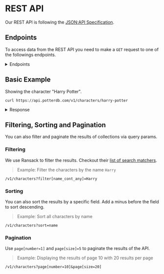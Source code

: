 # REST API

Our REST API is following the [JSON:API Specification](https://jsonapi.org/).

## Endpoints

To access data from the REST API you need to make a `GET` request to one of the followings endpoints.

<details>
  <summary>Endpoints</summary>

### Books

- `/v1/books` (list all books)
- `/v1/characters/:slug` (show a specific book)
- `/v1/characters/:chapters` (list all chapters of a specific book)
- `/v1/characters/:chapters/:slug` (show a specific chapter of a specific book)

### Characters

- `/v1/characters` (list all characters)
- `/v1/characters/:slug` (show a specific character)

### Movies

- `/v1/movies` (list all movies)
- `/v1/movies/:slug` (show a specific movie)

### Potions

- `/v1/potions` (list all potions)
- `/v1/potions/:slug` (show a specific potion)

### Spells

- `/v1/spells` (list all spells)
- `/v1/spells/:slug` (show a specific spell)

</details>

## Basic Example

Showing the character "Harry Potter".

```shell
curl https://api.potterdb.com/v1/characters/harry-potter
```

<details>
  <summary>Response</summary>
  ```json
  {
    "data": {
      "id": "bc9a37f1-4831-4246-a4a2-ebbce26eff72",
      "type": "character",
      "attributes": {
        "slug": "harry-potter",
        "name": "Harry James Potter",
        "born": "31 July 1980, Godric's Hollow, West Country, England, Great Britain",
        "died": null,
        "gender": "Male",
        "species": "Human",
        "height": null,
        "weight": null,
        "hair_color": "Jet-black",
        "eye_color": "Bright green",
        "skin_color": "Light",
        "blood_status": "Half-blood",
        "marital_status": "Married",
        "nationality": "English",
        "animagus": null,
        "boggart": "Dementor",
        "house": "Gryffindor",
        "patronus": "Stag",
        "alias_names": [
          "The Boy Who Lived",
          "The Chosen One",
          "Undesirable No. 1",
          "Lightning (by Potterwatch)",
          "The Boy Who Lied (by the Daily Prophet)",
          "Gregory Goyle (under disguise of Polyjuice Potion)",
          "Neville Longbottom (the name he told Stanley Shunpike in his third year)",
          "Barny Weasley (under disguise of Polyjuice Potion)",
          "Vernon Dudley (the name he used to disguise his identity from Snatchers)",
          "Albert Runcorn (under disguise of Polyjuice Potion)",
          "Potty (by Peeves and Slytherins)"
        ],
        "family_members": [
          "James Potter I (father) †",
          "Lily J. Potter (née Evans) (mother) †",
          "Ginevra Potter (née Weasley) (wife)",
          "James Potter II (son)",
          "Albus Potter (son)",
          "Lily L. Potter (daughter)",
          "Arthur Weasley (father-in-law)",
          "Molly Weasley (née Prewett) (mother-in-law)",
          "William Weasley (brother-in-law)",
          "Charles Weasley (brother-in-law)",
          "Percy Weasley (brother-in-law)",
          "Fred Weasley (brother-in-law) †",
          "George Weasley (brother-in-law)",
          "Ronald Weasley (brother-in-law)",
          "Fleur Weasley (née Delacour) (sister-in-law)",
          "Audrey Weasley (sister-in-law)",
          "Angelina Weasley (née Johnson) (sister-in-law)",
          "Hermione Granger (sister-in-law)",
          "Victoire Weasley (niece-in-law)",
          "Dominique Weasley (niece-in-law)",
          "Louis Weasley (nephew-in-law)",
          "Molly Weasley II (niece-in-law)",
          "Lucy Weasley (niece-in-law)",
          "Fred Weasley II (nephew-in-law)",
          "Roxanne Weasley (niece-in-law)",
          "Rose Granger-Weasley (niece-in-law)",
          "Hugo Granger-Weasley (nephew-in-law)",
          "Fleamont Potter (paternal grandfather) †",
          "Euphemia Potter (paternal grandmother) †",
          "Mr Evans (maternal grandfather) †",
          "Mrs Evans (maternal grandmother) †",
          "Petunia Dursley (née Evans) (maternal aunt/guardian) †",
          "Vernon Dursley (maternal uncle by marriage/guardian)",
          "Dudley Dursley (maternal first cousin)",
          "Mrs Dursley (maternal first cousin-in-law)",
          "Hardwin Potter (paternal ancestor) †",
          "Iolanthe Potter (née Peverell) (paternal ancestor) †",
          "Linfred of Stinchcombe (paternal ancestor) †",
          "Mr Peverell (paternal ancestor) †",
          "Ignotus Peverell (paternal ancestor) †",
          "Lord Voldemort (paternal distant cousin) †",
          "Delphini (paternal distant cousin)",
          "Potter family",
          "Evans family (maternal family)",
          "Fleamont family (paternal ancestors)",
          "Peverell family (paternal ancestors)",
          "Weasley family (in-laws)",
          "Prewett family (in-laws)",
          "House of Black (in-laws)"
        ],
        "jobs": [
          "Head of British Auror Office (formerly)",
          "Guest lecturer on Defence Against the Dark Arts",
          "Head of the Department of Magical Law Enforcement"
        ],
        "romances": ["Cho Chang (ex-girlfriend)", "Ginevra Potter (wife)"],
        "titles": [
          "Triwizard Champion",
          "Seeker",
          "Quidditch Captain",
          "Master of Death"
        ],
        "wands": [
          "11', Holly, phoenix feather",
          "10¾', Vine, dragon heartstring (temporarily)",
          "10', Blackthorn, unknown core (temporarily)",
          "10', Hawthorn, unicorn hair (temporarily)",
          "15', Elder, thestral hair (temporarily)"
        ],
        "image": "https://static.wikia.nocookie.net/harrypotter/images/9/97/Harry_Potter.jpg",
        "wiki": "https://harrypotter.fandom.com/wiki/Harry_Potter"
      }
    },
    "meta": {
      "copyright": "© 2022 Potter DB API",
      "generated_at": "2022-10-11T09:30:49.628Z"
    },
    "links": {
      "self": "https://api.potterdb.com/v1/characters/harry-potter"
    }
  }
  ```
</details>

## Filtering, Sorting and Pagination

You can also filter and paginate the results of collections via query params.

### Filtering

We use Ransack to filter the results. Checkout their [list of search matchers](https://activerecord-hackery.github.io/ransack/getting-started/search-matches/).

> Example: Filter the characters by the name `Harry`

`/v1/characters?filter[name_cont_any]=Harry`

### Sorting

You can also sort the results by a specific field. Add a minus before the field to sort descending.

> Example: Sort all characters by name

`/v1/characters?sort=name`

### Pagination

Use `page[number=1]` and `page[size]=5` to paginate the results of the API.

> Example: Displaying the results of page 10 with 20 results per page

`/v1/characters?page[number=10]&page[size=20]`
